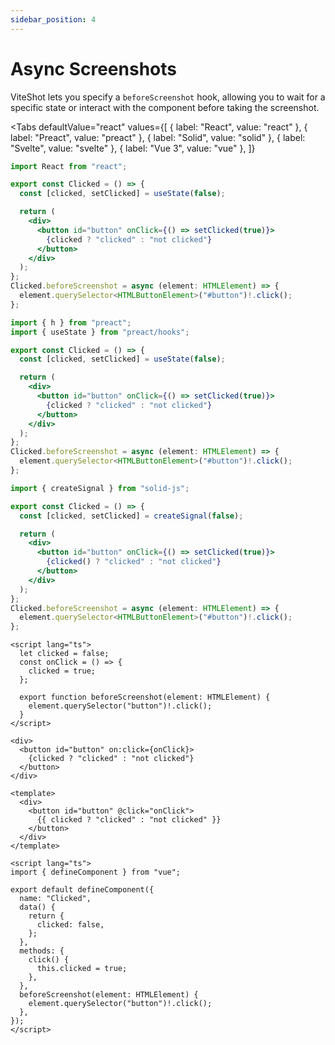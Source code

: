 ```yaml
---
sidebar_position: 4
---
```


# Async Screenshots

ViteShot lets you specify a `beforeScreenshot` hook, allowing you to wait for a specific state or interact with the component before taking the screenshot.


<Tabs
  defaultValue="react"
  values={[
    { label: "React", value: "react" },
    { label: "Preact", value: "preact" },
    { label: "Solid", value: "solid" },
    { label: "Svelte", value: "svelte" },
    { label: "Vue 3", value: "vue" },
  ]}
>
  <TabItem value="react">

```jsx title="/src/components/example.screenshot.jsx"
import React from "react";

export const Clicked = () => {
  const [clicked, setClicked] = useState(false);

  return (
    <div>
      <button id="button" onClick={() => setClicked(true)}>
        {clicked ? "clicked" : "not clicked"}
      </button>
    </div>
  );
};
Clicked.beforeScreenshot = async (element: HTMLElement) => {
  element.querySelector<HTMLButtonElement>("#button")!.click();
};

```

  </TabItem>
  <TabItem value="preact">

```jsx title="/src/components/example.screenshot.jsx"
import { h } from "preact";
import { useState } from "preact/hooks";

export const Clicked = () => {
  const [clicked, setClicked] = useState(false);

  return (
    <div>
      <button id="button" onClick={() => setClicked(true)}>
        {clicked ? "clicked" : "not clicked"}
      </button>
    </div>
  );
};
Clicked.beforeScreenshot = async (element: HTMLElement) => {
  element.querySelector<HTMLButtonElement>("#button")!.click();
};

```

  </TabItem>
  <TabItem value="solid">

```jsx title="/src/components/example.screenshot.jsx"
import { createSignal } from "solid-js";

export const Clicked = () => {
  const [clicked, setClicked] = createSignal(false);

  return (
    <div>
      <button id="button" onClick={() => setClicked(true)}>
        {clicked() ? "clicked" : "not clicked"}
      </button>
    </div>
  );
};
Clicked.beforeScreenshot = async (element: HTMLElement) => {
  element.querySelector<HTMLButtonElement>("#button")!.click();
};
```

  </TabItem>
  <TabItem value="svelte">

```svelte title="/src/components/example.screenshot.svelte"
<script lang="ts">
  let clicked = false;
  const onClick = () => {
    clicked = true;
  };

  export function beforeScreenshot(element: HTMLElement) {
    element.querySelector("button")!.click();
  }
</script>

<div>
  <button id="button" on:click={onClick}>
    {clicked ? "clicked" : "not clicked"}
  </button>
</div>
```

  </TabItem>
  <TabItem value="vue">

```vue title="/src/components/example.screenshot.vue"
<template>
  <div>
    <button id="button" @click="onClick">
      {{ clicked ? "clicked" : "not clicked" }}
    </button>
  </div>
</template>

<script lang="ts">
import { defineComponent } from "vue";

export default defineComponent({
  name: "Clicked",
  data() {
    return {
      clicked: false,
    };
  },
  methods: {
    click() {
      this.clicked = true;
    },
  },
  beforeScreenshot(element: HTMLElement) {
    element.querySelector("button")!.click();
  },
});
</script>
```

  </TabItem>
</Tabs>
